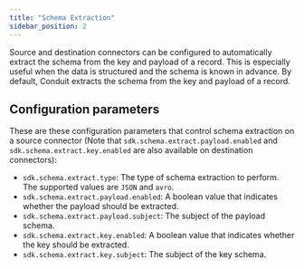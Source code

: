 ```yaml
---
title: "Schema Extraction"
sidebar_position: 2
---
```


Source and destination connectors can be configured to automatically extract the schema from the key and payload of a record. This is especially useful when the data is structured and the schema is known in advance. By default, Conduit extracts the schema from the key and payload of a record.

## Configuration parameters

These are these configuration parameters that control schema extraction on a source connector (Note that `sdk.schema.extract.payload.enabled` and `sdk.schema.extract.key.enabled` are also available on destination connectors):

- `sdk.schema.extract.type`: The type of schema extraction to perform. The supported values are `JSON` and `avro`.
- `sdk.schema.extract.payload.enabled`: A boolean value that indicates whether the payload should be extracted.
- `sdk.schema.extract.payload.subject`: The subject of the payload schema.
- `sdk.schema.extract.key.enabled`: A boolean value that indicates whether the key should be extracted.
- `sdk.schema.extract.key.subject`: The subject of the key schema.
